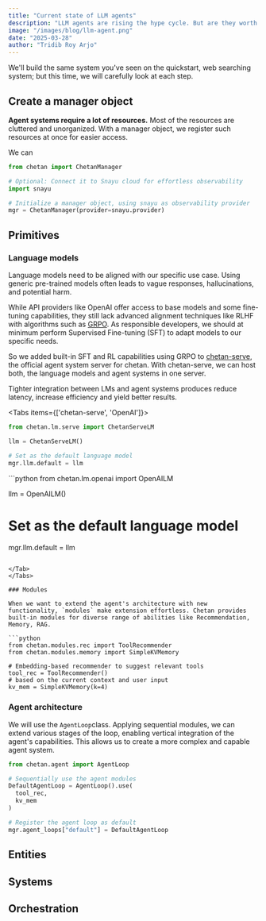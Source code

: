 ```yaml
---
title: "Current state of LLM agents"
description: "LLM agents are rising the hype cycle. But are they worth it?"
image: "/images/blog/llm-agent.png"
date: "2025-03-28"
author: "Tridib Roy Arjo"
---
```



We'll build the same system you've seen on the quickstart, web searching system; but this time, we will carefully look at each step.

## Create a manager object

**Agent systems require a lot of resources.** Most of the resources are cluttered and unorganized. With a manager object, we register such resources at once for easier access.

We can

```python
from chetan import ChetanManager

# Optional: Connect it to Snayu cloud for effortless observability
import snayu

# Initialize a manager object, using snayu as observability provider
mgr = ChetanManager(provider=snayu.provider)
```

## Primitives

### Language models
Language models need to be aligned with our specific use case. Using generic pre-trained models often leads to vague responses, hallucinations, and potential harm.

While API providers like OpenAI offer access to base models and some fine-tuning capabilities, they still lack advanced alignment techniques like RLHF with algorithms such as [GRPO](https://arxiv.org/pdf/2402.03300). As responsible developers, we should at minimum perform Supervised Fine-tuning (SFT) to adapt models to our specific needs.

So we added built-in SFT and RL capabilities using GRPO to [chetan-serve](https://github.com/snayu-ai/chetan-serve), the official agent system server for chetan. With chetan-serve, we can host both, the language models and agent systems in one server.

Tighter integration between LMs and agent systems produces reduce latency, increase efficiency and yield better results.


<Tabs items={['chetan-serve', 'OpenAI']}>
  <Tab value="chetan-serve">
```python
from chetan.lm.serve import ChetanServeLM

llm = ChetanServeLM()

# Set as the default language model
mgr.llm.default = llm

```
</Tab>

  <Tab value="OpenAI">
```python
from chetan.lm.openai import OpenAILM

llm = OpenAILM()

# Set as the default language model
mgr.llm.default = llm

```

</Tab>
</Tabs>

### Modules

When we want to extend the agent's architecture with new functionality, `modules` make extension effortless. Chetan provides built-in modules for diverse range of abilities like Recommendation, Memory, RAG.

```python
from chetan.modules.rec import ToolRecommender
from chetan.modules.memory import SimpleKVMemory

# Embedding-based recommender to suggest relevant tools
tool_rec = ToolRecommender()
# based on the current context and user input
kv_mem = SimpleKVMemory(k=4)
```

### Agent architecture

We will use the `AgentLoop`class. Applying sequential modules, we can extend various stages of the loop, enabling vertical integration of the agent's capabilities. This allows us to create a more complex and capable agent system.

```python
from chetan.agent import AgentLoop

# Sequentially use the agent modules
DefaultAgentLoop = AgentLoop().use(
  tool_rec,
  kv_mem
)

# Register the agent loop as default
mgr.agent_loops["default"] = DefaultAgentLoop
```

## Entities

## Systems

## Orchestration
